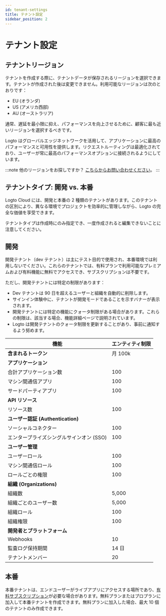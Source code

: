 ```yaml
---
id: tenant-settings
title: テナント設定
sidebar_position: 2
---
```


# テナント設定

## テナントリージョン

テナントを作成する際に、テナントデータが保存されるリージョンを選択できます。テナントが作成された後は変更できません。利用可能なリージョンは次のとおりです：

- EU (オランダ)
- US (アメリカ西部)
- AU (オーストラリア)

通常、遅延を最小限に抑え、パフォーマンスを向上させるために、顧客に最も近いリージョンを選択するべきです。

Logto はグローバルエッジネットワークを活用して、アプリケーションに最高のパフォーマンスと可用性を提供します。リクエストルーティングは最適化されており、ユーザーが常に最高のパフォーマンスオプションに接続されるようにしています。

:::note
他のリージョンをお探しですか？ [こちらからお問い合わせください](https://logto.io/contact)。
:::

## テナントタイプ: 開発 vs. 本番

Logto Cloud には、開発と本番の 2 種類のテナントがあります。このテナントの区別により、異なる環境でプロジェクトを効率的に管理しながら、Logto の完全な価値を享受できます。

テナントタイプは作成時にのみ指定でき、一度作成されると編集できないことに注意してください。

## 開発

開発テナント（dev テナント）は主にテスト目的で使用され、本番環境では利用しないでください。これらのテナントでは、有料プランで利用可能なプレミアムおよび有料機能に無料でアクセスでき、サブスクリプションは不要です。

ただし、開発テナントには特定の制限があります：

- Dev テナントは 90 日を超えるユーザーと組織を自動的に削除します。
- サインイン体験中に、テナントが開発モードであることを示すバナーが表示されます。
- 開発テナントには特定の機能にクォータ制限がある場合があります。これらの制限は、該当する場合、機能詳細ページで説明されています。
- Logto は開発テナントのクォータ制限を更新することがあり、事前に通知するよう努めます。

| 機能                                     | エンティティ制限 |
| ---------------------------------------- | ---------------- |
| **含まれるトークン**                     | 月 100k          |
| **アプリケーション**                     |                  |
| 合計アプリケーション数                   | 100              |
| マシン間通信アプリ                       | 100              |
| サードパーティアプリ                     | 100              |
| **API リソース**                         |                  |
| リソース数                               | 100              |
| **ユーザー認証 (Authentication)**        |                  |
| ソーシャルコネクター                     | 100              |
| エンタープライズシングルサインオン (SSO) | 100              |
| **ユーザー管理**                         |                  |
| ユーザーロール                           | 100              |
| マシン間通信ロール                       | 100              |
| ロールごとの権限                         | 100              |
| **組織 (Organizations)**                 |                  |
| 組織数                                   | 5,000            |
| 組織ごとのユーザー数                     | 5,000            |
| 組織ロール                               | 100              |
| 組織権限                                 | 100              |
| **開発者とプラットフォーム**             |                  |
| Webhooks                                 | 10               |
| 監査ログ保持期間                         | 14 日            |
| テナントメンバー                         | 20               |

## 本番

本番テナントは、エンドユーザーがライブアプリにアクセスする場所であり、[有料サブスクリプション](https://logto.io/pricing)が必要な場合があります。無料プランまたはプロプランに加入して本番テナントを作成できます。無料プランに加入した場合、最大 10 個のテナントのみ作成できます。
